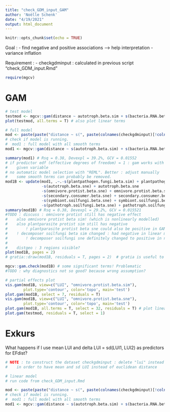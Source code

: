 ```yaml
---
title: "check_GDM_input_GAM"
author: 'Noëlle Schenk'
date: "4/19/2021"
output: html_document
---
```


```r
knitr::opts_chunk$set(echo = TRUE)
```

Goal :
- find negative and positive associations --> help interpretation
- variance inflation

Requirement : 
- checkgdminput : calculated in previous script "check_GDM_input.Rmd"

```r
require(mgcv)
```

# GAM
```r
# test model
testmod <- mgcv::gam(distance ~ autotroph.beta.sim + s(bacteria.RNA.beta.sim) + s(omnivore.protist.beta.sim) + s(plantparasite.protist.beta.sim) + s(geosphere_distgeo) + s(LUI), data = checkgdminput)
plot(testmod, all.terms = T) # also plot linear terms

# full model
mod <- paste(paste("distance ~ s(", paste(colnames(checkgdminput)[!colnames(checkgdminput) %in% c("distance")], collapse = ") + s("), sep = ""), ")", sep = "")
# check if model is running.
#  mod1 : full model with all smooth terms
mod1 <- mgcv::gam(distance ~ s(autotroph.beta.sim) + s(bacteria.RNA.beta.sim) + s(herbivore.arthropodsoillarvae.beta.sim) + s(herbivore.arthropod.beta.sim) + s(plantpathogen.fungi.beta.sim) + s(bacterivore.protist.beta.sim)+ s(eukaryvore.protist.beta.sim) + s(omnivore.protist.beta.sim) + s(plantparasite.protist.beta.sim) + s(secondary.consumer.beta.sim) + s(secondary.consumer.arthropodsoillarvae.beta.sim) + s(tertiary.consumer.beta.sim) + s(decomposer.soilfungi.beta.sim) + s(pathotroph.soilfungi.beta.sim) + s(symbiont.soilfungi.beta.sim) + s(autotroph.beta.sne) + s(bacteria.RNA.beta.sne) + s(herbivore.arthropodsoillarvae.beta.sne) + s(herbivore.arthropod.beta.sne) + s(plantpathogen.fungi.beta.sne) + s(bacterivore.protist.beta.sne) + s(eukaryvore.protist.beta.sne) + s(omnivore.protist.beta.sne) + s(plantparasite.protist.beta.sne) + s(secondary.consumer.beta.sne) + s(secondary.consumer.arthropodsoillarvae.beta.sne) + s(tertiary.consumer.beta.sne) + s(decomposer.soilfungi.beta.sne) + s(pathotroph.soilfungi.beta.sne) + s(symbiont.soilfungi.beta.sne) + s(geosphere_distgeo) + s(LUI) + s(deltaLUI) + s(edis_soil) + s(plot_isolation), data = checkgdminput)

summary(mod1) # Rsq = 0.38, Devexpl = 39.2%, GCV = 0.01552
# if predictor edf (effective degrees of freedom) = 1 : gam works with linear estimator --> can leave out the s() part for the
#    given variable
# no automatic model selection with "REML". Better : adjust manually
#    some smooth terms can probably be removed.
mod1B <- update(mod1, .~.-s(plantpathogen.fungi.beta.sim) + plantpathogen.fungi.beta.sim
                -s(autotroph.beta.sne) + autotroph.beta.sne
                -s(omnivore.protist.beta.sne) + omnivore.protist.beta.sne 
                -s(secondary.consumer.beta.sne) + secondary.consumer.beta.sne
                -s(symbiont.soilfungi.beta.sne) + symbiont.soilfungi.beta.sne
                -s(pathotroph.soilfungi.beta.sne) + pathotroph.soilfungi.beta.sne)
summary(mod1B) # Rsq = 0.38, Devexpl = 29.2%, GCV = 0.015521
#TODO : discuss : omnivore protist still has negative effect
#    also omnivore protist beta sim! (which is nonlinearly modelled)
#    also plantparasite protist sim still has negative
#        ! plantparasite protist beta sne could also be positive in GAM nonlinear
#    ! decomposer soilfungi beta sim changed : had negative in linear model, now positive (hump-shaped)
#        ! decomposer soilfungi sne definitely changed to positive in nonlinear case
#
#    distgeo : 3 regions visible? 
plot(mod1B, pages = 2)
# gratia::draw(mod1B, residuals = T, pages = 2)  # gratia is useful to plot mgcv results

mgcv::gam.check(mod1B) # some significant terms! Problematic
#TODO : why diagnostics not so good? because wrong assumption?

# partial effects plot
vis.gam(mod1B, view=c("LUI", "omnivore.protist.beta.sim"), 
        plot.type='contour', color='topo', main='test')
plot.gam(mod1B, select = 7, residuals = T)
vis.gam(mod1B, view=c("LUI", "omnivore.protist.beta.sne"), 
        plot.type='contour', color='topo', main='test')
plot.gam(mod1B, all.terms = T, select = 32, residuals = T) # plot linear effect
plot.gam(testmod, residuals = T, select = 1)
```


# Exkurs
What happens if I use mean LUI and delta LUI = sd(LUI1, LUI2) as predictors for EFdist?
```r
# NOTE : to construct the dataset checkgdminput : delete "lui" instead of "delcols" in the script "check_GDM_input.Rmd"
#    in order to have mean and sd LUI instead of euclidean distance

# linear model
# run code from check_GDM_input.Rmd

mod <- paste(paste("distance ~ s(", paste(colnames(checkgdminput)[!colnames(checkgdminput) %in% c("distance")], collapse = ") + s("), sep = ""), ")", sep = "")
# check if model is running.
#  mod1 : full model with all smooth terms
mod1 <- mgcv::gam(distance ~ s(autotroph.beta.sim) + s(bacteria.RNA.beta.sim) + s(herbivore.arthropodsoillarvae.beta.sim) + s(herbivore.arthropod.beta.sim) + s(plantpathogen.fungi.beta.sim) + s(bacterivore.protist.beta.sim) + s(eukaryvore.protist.beta.sim) + s(omnivore.protist.beta.sim) + s(plantparasite.protist.beta.sim) + s(secondary.consumer.beta.sim) + s(secondary.consumer.arthropodsoillarvae.beta.sim) + s(tertiary.consumer.beta.sim) + s(decomposer.soilfungi.beta.sim) + s(pathotroph.soilfungi.beta.sim) + s(symbiont.soilfungi.beta.sim) + s(autotroph.beta.sne) + s(bacteria.RNA.beta.sne) + s(herbivore.arthropodsoillarvae.beta.sne) + s(herbivore.arthropod.beta.sne) + s(plantpathogen.fungi.beta.sne) + s(bacterivore.protist.beta.sne) + s(eukaryvore.protist.beta.sne) + s(omnivore.protist.beta.sne) + s(plantparasite.protist.beta.sne) + s(secondary.consumer.beta.sne) + s(secondary.consumer.arthropodsoillarvae.beta.sne) + s(tertiary.consumer.beta.sne) + s(decomposer.soilfungi.beta.sne) + s(pathotroph.soilfungi.beta.sne) + s(symbiont.soilfungi.beta.sne) + s(meanLUI) + s(sdLUI) + s(geosphere_distgeo) + s(edis_soil) + s(plot_isolation), data = checkgdminput)

```

